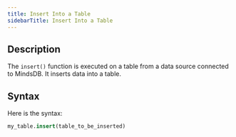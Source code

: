 ```yaml
---
title: Insert Into a Table
sidebarTitle: Insert Into a Table
---
```


## Description

The `insert()` function is executed on a table from a data source connected to MindsDB. It inserts data into a table.

## Syntax

Here is the syntax:

```sql
my_table.insert(table_to_be_inserted)
```
